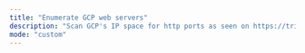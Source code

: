 ```yaml
---
title: "Enumerate GCP web servers"
description: "Scan GCP's IP space for http ports as seen on https://trickest.com/blog/cloudflare-bypass-discover-ip-addresses-aws and https://trickest.com/blog/hundreds-of-ssrfs"
mode: "custom"
---
```



<WorkflowPage 
title="Enumerate GCP web servers"
category="Attack Surface Management"
description="Scan GCP's IP space for http ports as seen on https://trickest.com/blog/cloudflare-bypass-discover-ip-addresses-aws and https://trickest.com/blog/hundreds-of-ssrfs"
createdOn="15 March, 2023"
author="carlospolop"
workflowUrl="https://editor.staging.trickest.io/preview?workflow_url=https://trickest-public-workflow.s3.eu-central-1.amazonaws.com/ff9c318f-a675-44bf-bd25-291e4437fca8.json"
id="ff9c318f-a675-44bf-bd25-291e4437fca8"
/>